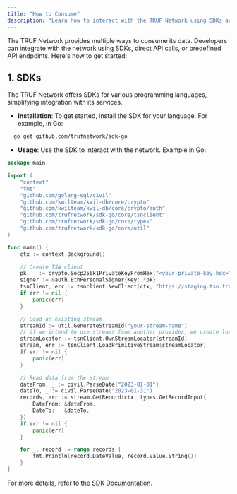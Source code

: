 ---
title: "How to Consume"
description: "Learn how to interact with the TRUF Network using SDKs and API endpoints."
---

The TRUF Network provides multiple ways to consume its data. Developers can integrate with the network using SDKs, direct API calls, or predefined API endpoints. Here's how to get started:

## 1. SDKs

The TRUF Network offers SDKs for various programming languages, simplifying integration with its services.

- **Installation**:
  To get started, install the SDK for your language. For example, in Go:
```bash
  go get github.com/trufnetwork/sdk-go
```

- **Usage**:
Use the SDK to interact with the network. Example in Go:
```go
package main

import (
	"context"
	"fmt"
	"github.com/golang-sql/civil"
	"github.com/kwilteam/kwil-db/core/crypto"
	"github.com/kwilteam/kwil-db/core/crypto/auth"
	"github.com/trufnetwork/sdk-go/core/tsnclient"
	"github.com/trufnetwork/sdk-go/core/types"
	"github.com/trufnetwork/sdk-go/core/util"
)

func main() {
	ctx := context.Background()

	// Create TSN client
	pk, _ := crypto.Secp256k1PrivateKeyFromHex("<your-private-key-hex>")
	signer := &auth.EthPersonalSigner{Key: *pk}
	tsnClient, err := tsnclient.NewClient(ctx, "https://staging.tsn.truflation.com", tsnclient.WithSigner(signer))
	if err != nil {
		panic(err)
	}

	// Load an existing stream
	streamId := util.GenerateStreamId("your-stream-name")
	// if we intend to use streams from another provider, we create locators using the provider's address
	streamLocator := tsnClient.OwnStreamLocator(streamId)
	stream, err := tsnClient.LoadPrimitiveStream(streamLocator)
	if err != nil {
		panic(err)
	}

	// Read data from the stream
	dateFrom, _ := civil.ParseDate("2023-01-01")
	dateTo, _ := civil.ParseDate("2023-01-31")
	records, err := stream.GetRecord(ctx, types.GetRecordInput{
		DateFrom: &dateFrom,
		DateTo:   &dateTo,
	})
	if err != nil {
		panic(err)
	}

	for _, record := range records {
		fmt.Println(record.DateValue, record.Value.String())
	}
}
```

For more details, refer to the [SDK Documentation](https://github.com/trufnetwork/sdk-go).
